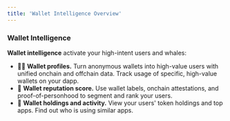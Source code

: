 ```yaml
---
title: 'Wallet Intelligence Overview'
---
```


### Wallet Intelligence

**Wallet intelligence** activate your high-intent users and whales:

-  🕵️‍♂️ **Wallet profiles.** Turn anonymous wallets into high-value users with unified onchain and offchain data. Track usage of specific, high-value wallets on your dapp. 
-  💯 **Wallet reputation score.** Use wallet labels, onchain attestations, and proof-of-personhood to segment and rank your users.
-  🤹 **Wallet holdings and activity.** View your users' token holdings and top apps. Find out who is using similar apps.

